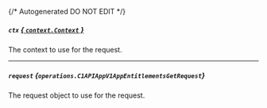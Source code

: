 {/* Autogenerated DO NOT EDIT  */}

##### `ctx` [*{ `context.Context` }*](https://pkg.go.dev/context#Context)
The context to use for the request.

---
##### `request` *{`operations.C1APIAppV1AppEntitlementsGetRequest`}*
The request object to use for the request.

<Collapsible openLabel={Labels.showProperties} closeLabel={Labels.hideProperties}>
  <C1APIAppV1AppEntitlementsGetRequest />
</Collapsible>

